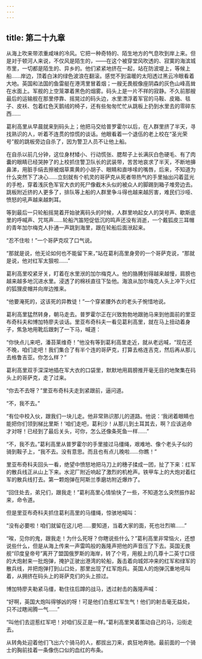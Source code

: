 ```yaml
---
---
---
```

title: 第二十九章
---




从海上吹来带浓重咸味的冷风。它把一种奇特的、陌生地方的气息吹到岸上来。但是对于顿河人来说，不仅风是陌生的，——在这个被穿堂风吹透的、寂寞的海滨城市里，一切都是陌生的、异乡的。他们紧紧地挤在一起，站在防波堤上，等候上船……岸边，顶着白沫的绿色波浪在翻滚。感觉不到温暖的太阳透过黑云冷眼看着大地。英国和法国的鱼雷艇在港湾里冒着烟；一艘无畏舰像座阴森的灰色山峰高耸在水面上。军舰的上空笼罩着黑色的烟雾。码头上是一片不祥的寂静。不久前那艘最后的运输舰在那里停靠、摇晃过的码头边，水里漂浮着军官的马鞍、皮箱、毯子、皮袄、包着红色天鹅绒的椅子，还有些匆匆忙忙从跳板上扔到水里去的零碎东西……

葛利高里从早晨就来到码头上；他把马交给普罗霍尔以后，在人群里挤了半天，寻找熟识的人，听着不连贯的惊慌的谈话。他眼看着一个退伍的老上校在“圣光荣号”舰的跳板旁边自杀了，因为警卫人员不让他上船。

在自杀以前几分钟，这位身材矮小、行动慌张、腮帮子上长满灰白色硬毛、有了肉囊的眼睛已经哭肿了的上校抓住警卫队长的武装带，苦苦地哀求了半天，不断地擤鼻涕，用脏手绢去擦被烟草熏黄的小胡子、眼睛和直哆嗦的嘴唇，后来，不知道为什么突然下了决心……立刻就有个机灵的哥萨克从死者带热气的手里抽出闪着蓝光的手枪，穿着浅灰色军官大衣的死尸像截木头似的被众人的脚踢到箱子堆旁边去。跳板附近挤的人更多了，排队等上船的人群里争斗得也越来越厉害，难民们沙哑、愤怒的吼声越来越刺耳。

等到最后一只轮船摇晃着开始驶离码头的时候，人群里响起女人的哭号声、歇斯底里的呼喊声、咒骂声……轮船汽笛短促低沉的鸣声还没有消逝，一个戴狐皮三耳帽的青年加尔梅克人扑通一声跳到海里，跟在轮船后面洑起来。

“忍不住啦！”一个哥萨克叹了口气说。

“那就是说，他无论如何也不能留下来，”站在葛利高里身旁的一个哥萨克说，“那就是说，他对红军太狠啦……”

葛利高里咬紧牙关，盯着在水里洑的加尔梅克人。他的胳膊划得越来越慢，肩膀也越来越多地沉进水里。浸透了的棉袄直往下坠他。海浪从加尔梅克人头上冲下火红的狐狸皮帽并向岸边推来。

“他要淹死的，这该死的异教徒！”一个穿紧腰外衣的老头子惋惜地说。

葛利高里猛然转身，朝马走去。普罗霍尔正在兴致勃勃地跟驰马来到他面前的里亚布奇科夫和博加特廖夫谈话。里亚布奇科夫一看见葛利高里，就在马上扭动着身子，焦急地用靴后跟刺了一下马，喊道：

“你快点儿来吧，潘苔莱维奇！”他没有等到葛利高里走近，就从老远喊，“现在还不晚，咱们走吧！我们集合了有半个连的哥萨克，打算去格连吉克，然后再从那儿去格鲁吉亚。你怎么样？”

葛利高里双手深深地插在军大衣的口袋里，默默地用肩膀推开毫无目的地聚集在码头上的哥萨克，走了过来。

“你去不去呀？”里亚布奇科夫走到紧跟前，逼问道。

“不，我不去。”

“有位中校入伙，跟我们一块儿走。他非常熟识那儿的道路。他说：‘我闭着眼睛也能把你们领到梯比里斯！’咱们走吧，葛利沙！从那儿到土耳其去，啊？应该逃命才对呀！已经到了最后关头，可你，怎么还像条死鱼一样……”

“不，我不去。”葛利高里从普罗霍尔的手里接过马缰绳，艰难地、像个老头子似的骑到鞍子上，“我不去。没有意思。而且也有点儿晚啦……你瞧！”

里亚布奇科夫回头一看，绝望中愤怒地把马刀上的穗子揉成一团，扯了下来：红军的散兵线正从山上下来。水泥厂附近响起了激烈的机枪声。铁甲车上的大炮对着红军的散兵线打去。第一颗炮弹在阿斯兰季磨坊附近爆炸了。

“回住处去，弟兄们，跟我走！”葛利高里心情愉快了一些，不知道怎么突然振作起来，命令道。

但是里亚布奇科夫抓住葛利高里的马缰绳，惊骇地喊叫：

“没有必要啦！咱们就留在这儿吧……要知道，当着大家的面，死也壮烈嘛……”

“唉，见你的鬼，跟我走！为什么死呀？你瞎说些什么？”葛利高里非常恼火，还想说些什么，但是从海上传来一声雷鸣般的轰隆声把他的声音压了下去。英国无畏舰“印度皇帝号”离开了盟国俄罗斯的海岸，转了个弯，用舰上的几尊十二英寸口径的大炮射来一批炮弹，掩护正驶出港湾的轮船，轰击着向城郊冲来的红军和绿军的散兵线，并把炮弹打到山口处，那里出现了红军炮兵。英国人的炮弹沉重地吼叫着，从拥挤在码头上的哥萨克们的头上掠过。

博加特廖夫勒紧马缰，勒住往后蹲的战马，透过射击的轰隆声喊：

“好啊，英国大炮叫得够凶的呀！可是他们白惹红军生气！他们的射击毫无益处，只不过瞎闹腾一气……”

“叫他们去逗惹红军吧！对咱们反正是一样。”葛利高里笑着策动自己的马，沿街走去。

从转角处迎着他们飞出六个骑马的人，都拔出刀来，疯狂地奔驰。最前面的一个骑士的胸前挂着一条像伤口似的血红的布条。